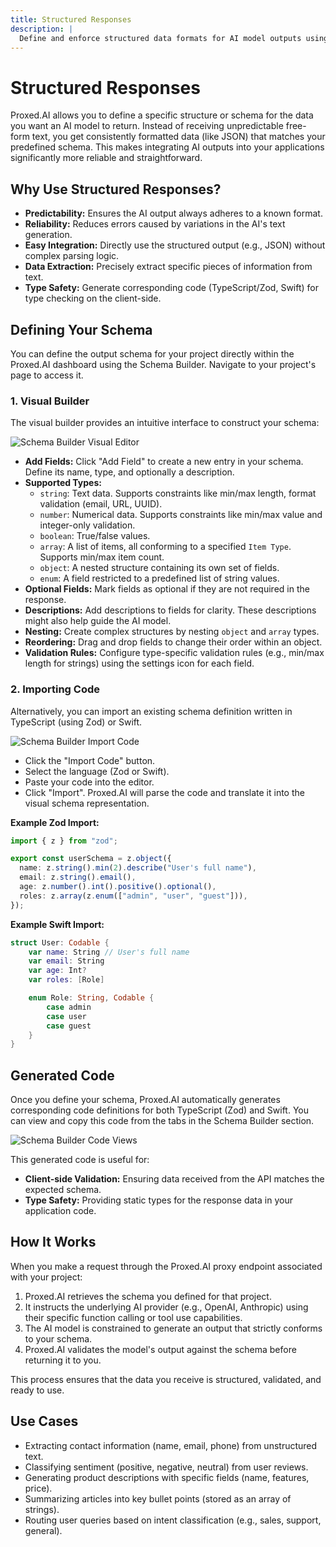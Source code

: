 ```yaml
---
title: Structured Responses
description: |
  Define and enforce structured data formats for AI model outputs using Proxed.AI's schema builder.
---
```


# Structured Responses

Proxed.AI allows you to define a specific structure or schema for the data you want an AI model to return. Instead of receiving unpredictable free-form text, you get consistently formatted data (like JSON) that matches your predefined schema. This makes integrating AI outputs into your applications significantly more reliable and straightforward.

## Why Use Structured Responses?

- **Predictability:** Ensures the AI output always adheres to a known format.
- **Reliability:** Reduces errors caused by variations in the AI's text generation.
- **Easy Integration:** Directly use the structured output (e.g., JSON) without complex parsing logic.
- **Data Extraction:** Precisely extract specific pieces of information from text.
- **Type Safety:** Generate corresponding code (TypeScript/Zod, Swift) for type checking on the client-side.

## Defining Your Schema

You can define the output schema for your project directly within the Proxed.AI dashboard using the Schema Builder. Navigate to your project's page to access it.

### 1. Visual Builder

The visual builder provides an intuitive interface to construct your schema:

![Schema Builder Visual Editor](/images/docs/guides/structured-responses/schema-builder-visual.png)

- **Add Fields:** Click "Add Field" to create a new entry in your schema. Define its name, type, and optionally a description.
- **Supported Types:**
    - `string`: Text data. Supports constraints like min/max length, format validation (email, URL, UUID).
    - `number`: Numerical data. Supports constraints like min/max value and integer-only validation.
    - `boolean`: True/false values.
    - `array`: A list of items, all conforming to a specified `Item Type`. Supports min/max item count.
    - `object`: A nested structure containing its own set of fields.
    - `enum`: A field restricted to a predefined list of string values.
- **Optional Fields:** Mark fields as optional if they are not required in the response.
- **Descriptions:** Add descriptions to fields for clarity. These descriptions might also help guide the AI model.
- **Nesting:** Create complex structures by nesting `object` and `array` types.
- **Reordering:** Drag and drop fields to change their order within an object.
- **Validation Rules:** Configure type-specific validation rules (e.g., min/max length for strings) using the settings icon for each field.

### 2. Importing Code

Alternatively, you can import an existing schema definition written in TypeScript (using Zod) or Swift.

![Schema Builder Import Code](/images/docs/guides/structured-responses/schema-builder-import.png)

- Click the "Import Code" button.
- Select the language (Zod or Swift).
- Paste your code into the editor.
- Click "Import". Proxed.AI will parse the code and translate it into the visual schema representation.

**Example Zod Import:**
```typescript
import { z } from "zod";

export const userSchema = z.object({
  name: z.string().min(2).describe("User's full name"),
  email: z.string().email(),
  age: z.number().int().positive().optional(),
  roles: z.array(z.enum(["admin", "user", "guest"])),
});
```

**Example Swift Import:**
```swift
struct User: Codable {
    var name: String // User's full name
    var email: String
    var age: Int?
    var roles: [Role]

    enum Role: String, Codable {
        case admin
        case user
        case guest
    }
}
```

## Generated Code

Once you define your schema, Proxed.AI automatically generates corresponding code definitions for both TypeScript (Zod) and Swift. You can view and copy this code from the tabs in the Schema Builder section.

![Schema Builder Code Views](/images/docs/guides/structured-responses/schema-builder-code-tabs.png)

This generated code is useful for:
- **Client-side Validation:** Ensuring data received from the API matches the expected schema.
- **Type Safety:** Providing static types for the response data in your application code.

## How It Works

When you make a request through the Proxed.AI proxy endpoint associated with your project:

1.  Proxed.AI retrieves the schema you defined for that project.
2.  It instructs the underlying AI provider (e.g., OpenAI, Anthropic) using their specific function calling or tool use capabilities.
3.  The AI model is constrained to generate an output that strictly conforms to your schema.
4.  Proxed.AI validates the model's output against the schema before returning it to you.

This process ensures that the data you receive is structured, validated, and ready to use.

## Use Cases

- Extracting contact information (name, email, phone) from unstructured text.
- Classifying sentiment (positive, negative, neutral) from user reviews.
- Generating product descriptions with specific fields (name, features, price).
- Summarizing articles into key bullet points (stored as an array of strings).
- Routing user queries based on intent classification (e.g., sales, support, general).

